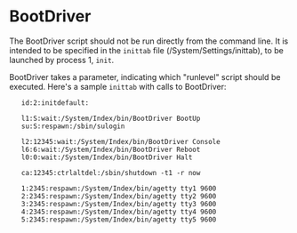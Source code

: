 = BootDriver =

The BootDriver script should not be run directly from the command line. It is intended to be specified in the <code>inittab</code> file (/System/Settings/inittab), to be launched by process 1, <code>init</code>.

BootDriver takes a parameter, indicating which "runlevel" script should be executed. Here's a sample <code>inittab</code> with calls to BootDriver:


    id:2:initdefault: 
     
    l1:S:wait:/System/Index/bin/BootDriver BootUp 
    su:S:respawn:/sbin/sulogin 
     
    l2:12345:wait:/System/Index/bin/BootDriver Console 
    l6:6:wait:/System/Index/bin/BootDriver Reboot 
    l0:0:wait:/System/Index/bin/BootDriver Halt 
     
    ca:12345:ctrlaltdel:/sbin/shutdown -t1 -r now 
     
    1:2345:respawn:/System/Index/bin/agetty tty1 9600 
    2:2345:respawn:/System/Index/bin/agetty tty2 9600 
    3:2345:respawn:/System/Index/bin/agetty tty3 9600 
    4:2345:respawn:/System/Index/bin/agetty tty4 9600 
    5:2345:respawn:/System/Index/bin/agetty tty5 9600 


{{Reference}}
